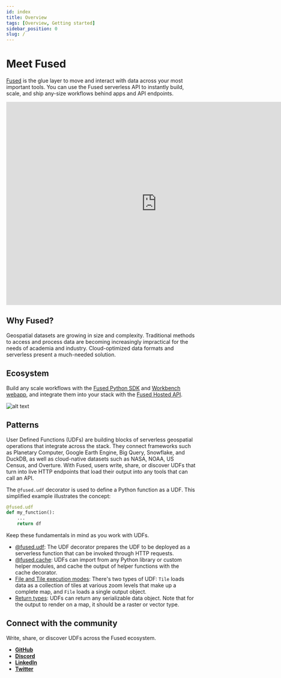 ```yaml
---
id: index
title: Overview
tags: [Overview, Getting started]
sidebar_position: 0
slug: /
---
```



# Meet Fused

[Fused](https://www.fused.io/) is the glue layer to move and interact with data across your most important tools. You can use the Fused serverless API to instantly build, scale, and ship any-size workflows behind apps and API endpoints.

<div class="video-wrapper">
  <iframe width="800" height="540" src="https://www.youtube.com/embed/UDD0nfL6DV8" frameborder="0" allowfullscreen></iframe>
</div>

## Why Fused?

Geospatial datasets are growing in size and complexity. Traditional methods to access and process data are becoming increasingly impractical for the needs of academia and industry. Cloud-optimized data formats and serverless present a much-needed solution. 

## Ecosystem

Build any scale workflows with the [Fused Python SDK](/python-sdk) and [Workbench webapp](/workbench), and integrate them into your stack with the [Fused Hosted API](/basics/core-concepts/#hosted-api).


![alt text](https://fused-magic.s3.us-west-2.amazonaws.com/docs_assets/ecosystem_diagram.png)

## Patterns

User Defined Functions (UDFs) are building blocks of serverless geospatial operations that integrate across the stack. They connect frameworks such as Planetary Computer, Google Earth Engine, Big Query, Snowflake, and DuckDB, as well as cloud-native datasets such as NASA, NOAA, US Census, and Overture. With Fused, users write, share, or discover UDFs that turn into live HTTP endpoints that load their output into any tools that can call an API.

The `@fused.udf` decorator is used to define a Python function as a UDF. This simplified example illustrates the concept:

```python
@fused.udf
def my_function():
    ...
    return df
```

Keep these fundamentals in mind as you work with UDFs.

- [@fused.udf](/basics/core-concepts): The UDF decorator prepares the UDF to be deployed as a serverless function that can be invoked through HTTP requests.
- [@fused.cache](/basics/core-concepts/#cache): UDFs can import from any Python library or custom helper modules, and cache the output of helper functions with the cache decorator.
- [File and Tile execution modes](/basics/core-concepts/#udf-execution-modes-file-tile): There's two types of UDF: `Tile` loads data as a collection of tiles at various zoom levels that make up a complete map, and `File` loads a single output object.
- [Return types](/basics/core-concepts/#return-types): UDFs can return any serializable data object. Note that for the output to render on a map, it should be a raster or vector type.


## Connect with the community

Write, share, or discover UDFs across the Fused ecosystem.

- [__GitHub__](https://github.com/fusedio/udfs/tree/main)
- [__Discord__](https://bit.ly/fusedslack)
- [__LinkedIn__](https://www.linkedin.com/company/fusedio/)
- [__Twitter__](https://twitter.com/Fused_io)


